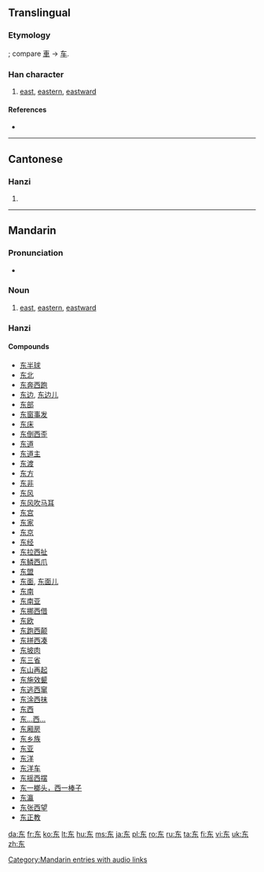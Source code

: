 {{also|東}}<!-- may be replaced by zh-forms -->
==Translingual==
{{Hani-forms|东|[[東]]}}

===Etymology===
{{Han simp|東}}; compare [[車]] → [[车]].

===Han character===
{{Han char|rn=1|rad=一|as=04|sn=5|four=|canj=大木 (KD)}}

# [[east]], [[eastern]], [[eastward]]

====References====
* {{Han ref|kx=0078.021|hdz=10017.050|uh=4E1C|ud=19996}}

----

==Cantonese==

===Hanzi===
{{yue-hanzi|jyut=|y=dung1|tra=東}}

# {{defn|lang=yue|sort=一04}}

----

==Mandarin==

===Pronunciation===
* {{audio|zh-dōng.ogg|audio}}

===Noun===
{{cmn-noun|s|pin=dōng|pint=dong1|tra=東|rs=一04}}

# [[east]], [[eastern]], [[eastward]]

===Hanzi===
{{cmn-hanzi|tra=東|pin=[[dōng]] ([[dong1]])|wg=tung<sup>1</sup>}}

====Compounds====
* [[东半球]]
* [[东北]]
* [[东奔西跑]]
* [[东边]], [[东边儿]]
* [[东部]]
* [[东窗事发]]
* [[东床]]
* [[东倒西歪]]
* [[东道]]
* [[东道主]]
* [[东渡]]
* [[东方]]
* [[东非]]
* [[东风]]
* [[东风吹马耳]]
* [[东宫]]
* [[东家]]
* [[东京]]
* [[东经]]
* [[东拉西扯]]
* [[东鳞西爪]]
* [[东盟]]
* [[东面]], [[东面儿]]
* [[东南]]
* [[东南亚]]
* [[东挪西借]]
* [[东欧]]
* [[东跑西颠]]
* [[东拼西凑]]
* [[东坡肉]]
* [[东三省]]
* [[东山再起]]
* [[东施效颦]]
* [[东逃西窜]]
* [[东涂西抹]]
* [[东西]]
* [[东…西…]]
* [[东厢房]]
* [[东乡族]]
* [[东亚]]
* [[东洋]]
* [[东洋车]]
* [[东摇西摆]]
* [[东一榔头，西一棒子]]
* [[东瀛]]
* [[东张西望]]
* [[东正教]]

[[Category:Mandarin entries with audio links]]

[[da:东]]
[[fr:东]]
[[ko:东]]
[[lt:东]]
[[hu:东]]
[[ms:东]]
[[ja:东]]
[[pl:东]]
[[ro:东]]
[[ru:东]]
[[ta:东]]
[[fi:东]]
[[vi:东]]
[[uk:东]]
[[zh:东]]